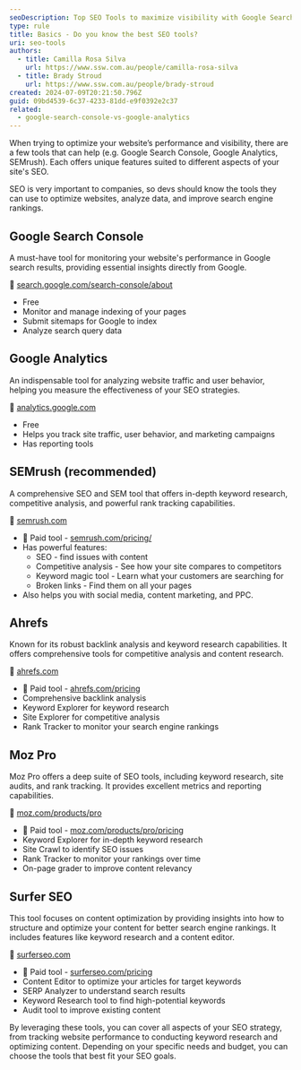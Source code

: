 ```yaml
---
seoDescription: Top SEO Tools to maximize visibility with Google Search Console, SEMrush & More
type: rule
title: Basics - Do you know the best SEO tools?
uri: seo-tools
authors:
  - title: Camilla Rosa Silva
    url: https://www.ssw.com.au/people/camilla-rosa-silva
  - title: Brady Stroud
    url: https://www.ssw.com.au/people/brady-stroud
created: 2024-07-09T20:21:50.796Z
guid: 09bd4539-6c37-4233-81dd-e9f0392e2c37
related:
  - google-search-console-vs-google-analytics
---
```


When trying to optimize your website’s performance and visibility, there are a few tools that can help (e.g. Google Search Console, Google Analytics, SEMrush). Each offers unique features suited to different aspects of your site's SEO.

SEO is very important to companies, so devs should know the tools they can use to optimize websites, analyze data, and improve search engine rankings.
## Google Search Console

A must-have tool for monitoring your website's performance in Google search results, providing essential insights directly from Google.

🔗 [search.google.com/search-console/about](https://search.google.com/search-console/about)

* Free
* Monitor and manage indexing of your pages
* Submit sitemaps for Google to index
* Analyze search query data

## Google Analytics

An indispensable tool for analyzing website traffic and user behavior, helping you measure the effectiveness of your SEO strategies.

🔗 [analytics.google.com](https://analytics.google.com/)

* Free
* Helps you track site traffic, user behavior, and marketing campaigns
* Has reporting tools

## SEMrush (recommended)

A comprehensive SEO and SEM tool that offers in-depth keyword research, competitive analysis, and powerful rank tracking capabilities.

🔗 [semrush.com](https://www.semrush.com)

* 💸 Paid tool - [semrush.com/pricing/](https://www.semrush.com/pricing/)
* Has powerful features:
  * SEO - find issues with content
  * Competitive analysis - See how your site compares to competitors
  * Keyword magic tool - Learn what your customers are searching for
  * Broken links - Find them on all your pages
* Also helps you with social media, content marketing, and PPC.

<youtubeEmbed url="https://www.youtube.com/watch?v=2siEHo-ydr8" description="Video: SEMRush Explained (What Is SEMRush And What Does It Do?) (5 min)" />

## Ahrefs

Known for its robust backlink analysis and keyword research capabilities. It offers comprehensive tools for competitive analysis and content research.

🔗 [ahrefs.com](https://ahrefs.com/)

* 💸 Paid tool - [ahrefs.com/pricing](https://ahrefs.com/pricing)
* Comprehensive backlink analysis
* Keyword Explorer for keyword research
* Site Explorer for competitive analysis
* Rank Tracker to monitor your search engine rankings

## Moz Pro

Moz Pro offers a deep suite of SEO tools, including keyword research, site audits, and rank tracking. It provides excellent metrics and reporting capabilities.

🔗 [moz.com/products/pro](https://moz.com/products/pro)

* 💸 Paid tool - [moz.com/products/pro/pricing](https://moz.com/products/pro/pricing)
* Keyword Explorer for in-depth keyword research
* Site Crawl to identify SEO issues
* Rank Tracker to monitor your rankings over time
* On-page grader to improve content relevancy

## Surfer SEO

This tool focuses on content optimization by providing insights into how to structure and optimize your content for better search engine rankings. It includes features like keyword research and a content editor.

🔗 [surferseo.com](https://surferseo.com/)

* 💸 Paid tool - [surferseo.com/pricing](https://surferseo.com/pricing)
* Content Editor to optimize your articles for target keywords
* SERP Analyzer to understand search results
* Keyword Research tool to find high-potential keywords
* Audit tool to improve existing content

By leveraging these tools, you can cover all aspects of your SEO strategy, from tracking website performance to conducting keyword research and optimizing content. Depending on your specific needs and budget, you can choose the tools that best fit your SEO goals.